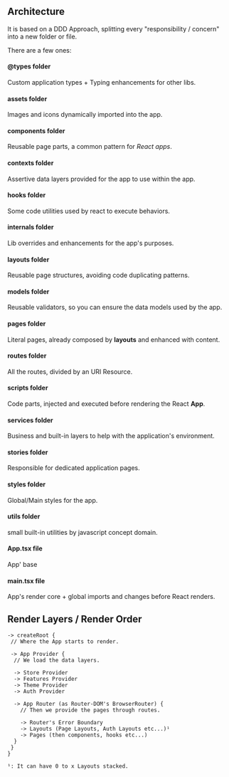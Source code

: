 
<Meta title="About this Project" />

## Architecture

It is based on a DDD Approach, splitting every 
"responsibility / concern" into a new folder or file.

There are a few ones:

#### @types folder

Custom application types + Typing enhancements for other libs.

#### assets folder

Images and icons dynamically imported into the app.

#### components folder

Reusable page parts, a common pattern for *React apps*.

#### contexts folder

Assertive data layers provided for the app to use within the app.

#### hooks folder

Some code utilities used by react to execute behaviors.

#### internals folder

Lib overrides and enhancements for the app's purposes.

#### layouts folder

Reusable page structures, avoiding code duplicating patterns.

#### models folder

Reusable validators, so you can ensure the data models used by the app.

#### pages folder

Literal pages, already composed by **layouts** and enhanced with content.

#### routes folder

All the routes, divided by an URI Resource.

#### scripts folder

Code parts, injected and executed before rendering the React **App**.

#### services folder

Business and built-in layers to help with the application's environment.

#### stories folder

Responsible for dedicated application pages.

#### styles folder

Global/Main styles for the app.

#### utils folder

small built-in utilities by javascript concept domain.

#### App.tsx file

App' base

#### main.tsx file

App's render core + global imports and changes before React renders.


## Render Layers / Render Order

```
-> createRoot {
 // Where the App starts to render.

 -> App Provider {
  // We load the data layers.

  -> Store Provider
  -> Features Provider
  -> Theme Provider
  -> Auth Provider

  -> App Router (as Router-DOM's BrowserRouter) {
    // Then we provide the pages through routes.

    -> Router's Error Boundary
    -> Layouts (Page Layouts, Auth Layouts etc...)¹
    -> Pages (then components, hooks etc...)
  }
 }
}

¹: It can have 0 to x Layouts stacked.
```
